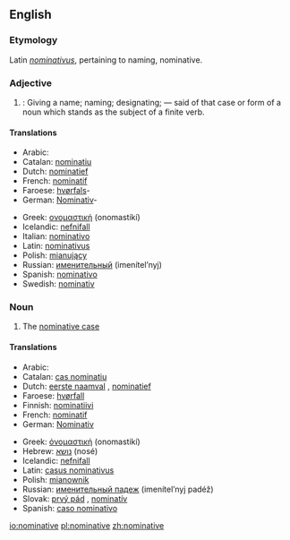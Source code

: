==English==

===Etymology===
Latin ''[[nominativus]]'', pertaining to naming, nominative.

===Adjective===
#{{grammar}}: Giving a name; naming; designating; — said of that case or form of a noun which stands as the subject of a finite verb.

====Translations====
{{top}}
*Arabic: {{ARchar|[[مرفوع|مَرْفُوع]]}} {{Unicode|(marfúːʕ)}} {{m}}
*Catalan: [[nominatiu]] {{m}}
*Dutch: [[nominatief]] {{m}}
*French: [[nominatif]] {{m}}
*Faroese: [[hvørfall|hvørfals]]-
*German: [[Nominativ]]-
{{mid}}
*Greek: [[ονομαστική]] (onomastikí) {{f}}
*Icelandic: [[nefnifall]] {{n}}
*Italian: [[nominativo]] {{m}}
*Latin: [[nominativus]] {{m}}
*Polish: [[mianujący]] {{m}}
*Russian: [[именительный]] (imenítel’nyj) {{m}}
*Spanish: [[nominativo]] {{m}}
*Swedish: [[nominativ]]
{{bottom}}

===Noun===
#The [[nominative case]]

====Translations====
{{top}}
*Arabic: {{ARchar|[[حالة الرفع|حَالةُ الرَّفْع]]}} {{Unicode|(ħáːltu r-ráfʕu)}} {{f}}
*Catalan: [[cas nominatiu]] {{m}}
*Dutch: [[eerste naamval]] {{m}}, [[nominatief]] {{m}}
*Faroese: [[hvørfall]] {{n}}
*Finnish: [[nominatiivi]]
*French: [[nominatif]] {{m}}
*German: [[Nominativ]] {{m}}
{{mid}}
*Greek: [[ὀνομαστική]] (onomastikí) {{f}}
*Hebrew: [[נושא]] (nosé) {{m}}
*Icelandic: [[nefnifall]]
*Latin: [[casus nominativus]] {{m}}
*Polish: [[mianownik]] {{m}}
*Russian: [[именительный падеж]] (imenítel’nyj padéž) {{m}}
*Slovak: [[prvý pád]] {{m}}, [[nominatív]] {{m}}
*Spanish: [[caso nominativo]] {{m}}
{{bottom}}

[[io:nominative]]
[[pl:nominative]]
[[zh:nominative]]